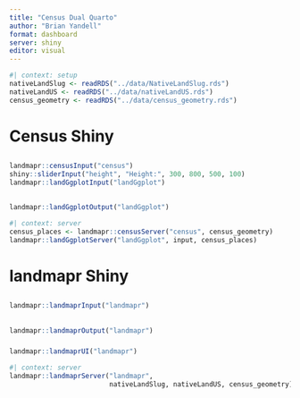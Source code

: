 ```yaml
---
title: "Census Dual Quarto"
author: "Brian Yandell"
format: dashboard
server: shiny
editor: visual
---
```


```r
#| context: setup
nativeLandSlug <- readRDS("../data/NativeLandSlug.rds")
nativeLandUS <- readRDS("../data/nativeLandUS.rds")
census_geometry <- readRDS("../data/census_geometry.rds")
```


# Census Shiny

##  {.sidebar}

### 

```r
landmapr::censusInput("census")
shiny::sliderInput("height", "Height:", 300, 800, 500, 100)
landmapr::landGgplotInput("landGgplot")
```

## 

```r
landmapr::landGgplotOutput("landGgplot")
```

```r
#| context: server
census_places <- landmapr::censusServer("census", census_geometry)
landmapr::landGgplotServer("landGgplot", input, census_places)
```

# landmapr Shiny

##  {.sidebar}

```r
landmapr::landmaprInput("landmapr")
```

## 

###  {height="70%"}

```r
landmapr::landmaprOutput("landmapr")
```

###  {height="30%"}

```r
landmapr::landmaprUI("landmapr")
```

```r
#| context: server
landmapr::landmaprServer("landmapr",
                         nativeLandSlug, nativeLandUS, census_geometry)
```
